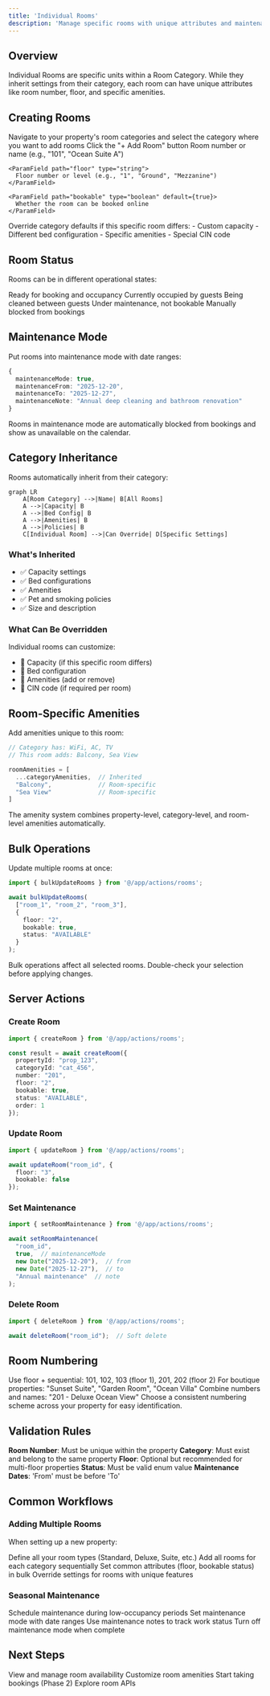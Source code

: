 ```yaml
---
title: 'Individual Rooms'
description: 'Manage specific rooms with unique attributes and maintenance schedules'
---
```


## Overview

Individual Rooms are specific units within a Room Category. While they inherit settings from their category, each room can have unique attributes like room number, floor, and specific amenities.

## Creating Rooms

<Steps>
  <Step title="Select Category">
    Navigate to your property's room categories and select the category where you want to add rooms
  </Step>
  
  <Step title="Click Add Room">
    Click the "+ Add Room" button
  </Step>
  
  <Step title="Basic Details">
    <ParamField path="number" type="string" required>
      Room number or name (e.g., "101", "Ocean Suite A")
    </ParamField>
    
    <ParamField path="floor" type="string">
      Floor number or level (e.g., "1", "Ground", "Mezzanine")
    </ParamField>
    
    <ParamField path="bookable" type="boolean" default={true}>
      Whether the room can be booked online
    </ParamField>
  </Step>
  
  <Step title="Override Settings (Optional)">
    Override category defaults if this specific room differs:
    - Custom capacity
    - Different bed configuration
    - Specific amenities
    - Special CIN code
  </Step>
</Steps>

## Room Status

Rooms can be in different operational states:

<CardGroup cols={2}>
  <Card title="Available" icon="check-circle">
    Ready for booking and occupancy
  </Card>
  <Card title="Occupied" icon="user">
    Currently occupied by guests
  </Card>
  <Card title="Cleaning" icon="sparkles">
    Being cleaned between guests
  </Card>
  <Card title="Maintenance" icon="wrench">
    Under maintenance, not bookable
  </Card>
  <Card title="Blocked" icon="ban">
    Manually blocked from bookings
  </Card>
</CardGroup>

## Maintenance Mode

Put rooms into maintenance mode with date ranges:

```typescript
{
  maintenanceMode: true,
  maintenanceFrom: "2025-12-20",
  maintenanceTo: "2025-12-27",
  maintenanceNote: "Annual deep cleaning and bathroom renovation"
}
```

<Info>
Rooms in maintenance mode are automatically blocked from bookings and show as unavailable on the calendar.
</Info>

## Category Inheritance

Rooms automatically inherit from their category:

```mermaid
graph LR
    A[Room Category] -->|Name| B[All Rooms]
    A -->|Capacity| B
    A -->|Bed Config| B
    A -->|Amenities| B
    A -->|Policies| B
    C[Individual Room] -->|Can Override| D[Specific Settings]
```

### What's Inherited

- ✅ Capacity settings
- ✅ Bed configurations
- ✅ Amenities
- ✅ Pet and smoking policies
- ✅ Size and description

### What Can Be Overridden

Individual rooms can customize:
- 🔧 Capacity (if this specific room differs)
- 🔧 Bed configuration
- 🔧 Amenities (add or remove)
- 🔧 CIN code (if required per room)

## Room-Specific Amenities

Add amenities unique to this room:

```typescript
// Category has: WiFi, AC, TV
// This room adds: Balcony, Sea View

roomAmenities = [
  ...categoryAmenities,  // Inherited
  "Balcony",             // Room-specific
  "Sea View"             // Room-specific
]
```

<Tip>
The amenity system combines property-level, category-level, and room-level amenities automatically.
</Tip>

## Bulk Operations

Update multiple rooms at once:

```typescript
import { bulkUpdateRooms } from '@/app/actions/rooms';

await bulkUpdateRooms(
  ["room_1", "room_2", "room_3"],
  {
    floor: "2",
    bookable: true,
    status: "AVAILABLE"
  }
);
```

<Warning>
Bulk operations affect all selected rooms. Double-check your selection before applying changes.
</Warning>

## Server Actions

### Create Room

```typescript
import { createRoom } from '@/app/actions/rooms';

const result = await createRoom({
  propertyId: "prop_123",
  categoryId: "cat_456",
  number: "201",
  floor: "2",
  bookable: true,
  status: "AVAILABLE",
  order: 1
});
```

### Update Room

```typescript
import { updateRoom } from '@/app/actions/rooms';

await updateRoom("room_id", {
  floor: "3",
  bookable: false
});
```

### Set Maintenance

```typescript
import { setRoomMaintenance } from '@/app/actions/rooms';

await setRoomMaintenance(
  "room_id",
  true,  // maintenanceMode
  new Date("2025-12-20"),  // from
  new Date("2025-12-27"),  // to
  "Annual maintenance"  // note
);
```

### Delete Room

```typescript
import { deleteRoom } from '@/app/actions/rooms';

await deleteRoom("room_id");  // Soft delete
```

## Room Numbering

<AccordionGroup>
  <Accordion title="Sequential Numbering" icon="hash">
    Use floor + sequential: 101, 102, 103 (floor 1), 201, 202 (floor 2)
  </Accordion>
  
  <Accordion title="Named Rooms" icon="tag">
    For boutique properties: "Sunset Suite", "Garden Room", "Ocean Villa"
  </Accordion>
  
  <Accordion title="Mixed Format" icon="list-ordered">
    Combine numbers and names: "201 - Deluxe Ocean View"
  </Accordion>
</AccordionGroup>

<Tip>
Choose a consistent numbering scheme across your property for easy identification.
</Tip>

## Validation Rules

<Check>**Room Number**: Must be unique within the property</Check>
<Check>**Category**: Must exist and belong to the same property</Check>
<Check>**Floor**: Optional but recommended for multi-floor properties</Check>
<Check>**Status**: Must be valid enum value</Check>
<Check>**Maintenance Dates**: 'From' must be before 'To'</Check>

## Common Workflows

### Adding Multiple Rooms

When setting up a new property:

<Steps>
  <Step title="Create Categories First">
    Define all your room types (Standard, Deluxe, Suite, etc.)
  </Step>
  
  <Step title="Add Rooms in Batches">
    Add all rooms for each category sequentially
  </Step>
  
  <Step title="Use Bulk Operations">
    Set common attributes (floor, bookable status) in bulk
  </Step>
  
  <Step title="Customize As Needed">
    Override settings for rooms with unique features
  </Step>
</Steps>

### Seasonal Maintenance

<Steps>
  <Step title="Plan Maintenance">
    Schedule maintenance during low-occupancy periods
  </Step>
  
  <Step title="Block Rooms">
    Set maintenance mode with date ranges
  </Step>
  
  <Step title="Track Progress">
    Use maintenance notes to track work status
  </Step>
  
  <Step title="Reactivate">
    Turn off maintenance mode when complete
  </Step>
</Steps>

## Next Steps

<CardGroup cols={2}>
  <Card title="Availability Calendar" icon="calendar" href="/features/availability">
    View and manage room availability
  </Card>
  <Card title="Amenities" icon="star" href="/features/amenities">
    Customize room amenities
  </Card>
  <Card title="Bookings" icon="book" href="/features/bookings">
    Start taking bookings (Phase 2)
  </Card>
  <Card title="API Reference" icon="code" href="/api-reference/rooms">
    Explore room APIs
  </Card>
</CardGroup>

